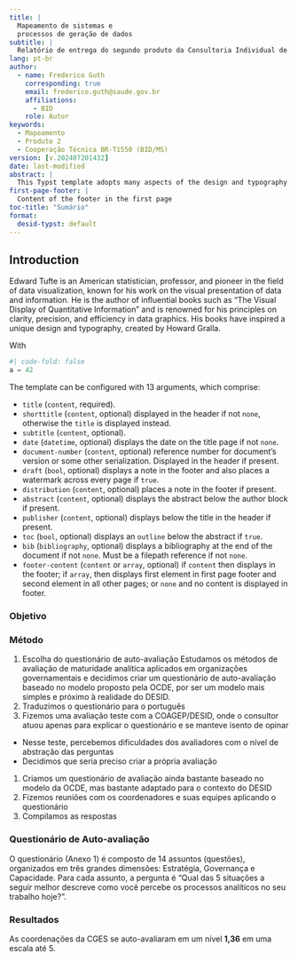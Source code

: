 ```yaml
---
title: |
  Mapeamento de sistemas e
  processos de geração de dados
subtitle: |
  Relatório de entrega do segundo produto da Consultoria Individual de Ciência de Dados e Aprendizado de Máquina no Departamento de Economia e Desenvolvimento em Saúde no âmbito da Cooperação Técnica BR-T1550
lang: pt-br
author:
  - name: Frederico Guth
    corresponding: true
    email: frederico.guth@saude.gov.br
    affiliations:
      - BID
    role: Autor
keywords:
  - Mapeamento
  - Produto 2
  - Cooperação Técnica BR-T1550 (BID/MS)
version: [v.202407201432]
date: last-modified
abstract: |
  This Typst template adopts many aspects of the design and typography of Edward Tufte's books. The document itself demonstrates the functionality and usage of the template, including setup, sidenotes, figure display, citations, and more.
first-page-footer: |
  Content of the footer in the first page
toc-title: "Sumário"
format:
  desid-typst: default
---
```


## Introduction

Edward Tufte is an American statistician, professor, and pioneer in the field of data visualization, known for his work on the visual presentation of data and information. He is the author of influential books such as "The Visual Display of Quantitative Information" and is renowned for his principles on clarity, precision, and efficiency in data graphics. His books have inspired a unique design and typography, created by Howard Gralla.

<!-- ```{r}
#| code-fold: true
gc()
rm(list=ls())
print("Ambiente Limpo")
```

Without `{python}`
```
a = 42

``` -->
With
```python
#| code-fold: false
a = 42
```
<!-- 
This Typst template adopts many of the conventions used by Gralla and Tufte and allows the interested author to obtain a similar appearance to style of Tufte's publications. However, the design adapts the book-format to work as an article (i.e., not having multiple parts and chapters and so forth, but instead something more akin to a memo or academic journal article).


This document is a skeuomorph of the template; it intends to demonstrate the template's functionality across various frontmatter styles, citations, figures, and importantly, sidenotes.

## Using this template
Largely, this template is used by importing and calling the `#template()` function, understanding the quirks of its formatting, and making use of its features such as wideblocks and sidenotes.

<!-- ```{=typst}
#note(["teste"])
``` -->


The template can be configured with 13 arguments, which comprise:

- `title` (`content`, required).
- `shorttitle` (`content`, optional) displayed in the header if not `none`, otherwise the `title` is displayed instead.
- `subtitle` (`content`, optional).
- `date` (`datetime`, optional) displays the date on the title page if not `none`.
- `document-number` (`content`, optional) reference number for document's version or some other serialization. Displayed in the header if present.
- `draft` (`bool`, optional) displays a note in the footer and also places a watermark across every page if `true`.
- `distribution` (`content`, optional) places a note in the footer if present.
- `abstract` (`content`, optional) displays the abstract below the author block if present.
- `publisher` (`content`, optional) displays below the title in the header if present.
- `toc` (`bool`, optional) displays an `outline` below the abstract if `true`.
- `bib` (`bibliography`, optional) displays a bibliography at the end of the document if not `none`. Must be a filepath reference if not `none`.
- `footer-content` (`content` or `array`, optional) if `content` then displays in the footer; if `array`, then displays first element in first page footer and second element in all other pages; or `none` and no content is displayed in footer.

### Objetivo
<!-- Conforme mencionado no Plano de Trabalho  o nível de maturidade analítica é uma forma de medir e acompanhar o progresso nos processos de desenvolvimento de produtos de dados de uma organização.  

| **Nível** | **Nome**           | **Descrição**                                  |
|:----:|:---------------|:---------------------------------------------------|
| 1     | Inicial        | Processos ad-hoc, não estruturados e frequentemente caóticos.|
| 2     | Repetível      | Processos gerenciáveis e repetitivos, mas com pouca formalização.|
| 3     | Definido       | Processos documentados, padronizados e integrados.       |
| 4     | Gerenciado     | Processos monitorados e controlados, com melhoria contínua baseada em métricas.|
| 5     | Otimizado      | Foco na otimização contínua e no uso de dados para inovação e vantagem competitiva.|
: Níveis de Maturidade Analítica
 --> 

### Método
1. Escolha do questionário de auto-avaliação
Estudamos os métodos de avaliação de maturidade analítica aplicados em organizações governamentais e decidimos criar um questionário de auto-avaliação baseado no modelo proposto pela OCDE, por ser um modelo mais simples e próximo à realidade do DESID.
1. Traduzimos o questionário para o português
2. Fizemos uma avaliação teste com a COAGEP/DESID, onde o consultor atuou apenas para explicar o questionário e se manteve isento de opinar
- Nesse teste, percebemos dificuldades dos avaliadores com o nível de abstração das perguntas
- Decidimos que seria preciso criar a própria avaliação
1. Criamos um questionário de avaliação ainda bastante baseado no modelo da OCDE, mas bastante adaptado para o contexto do DESID
2. Fizemos reuniões com os coordenadores e suas equipes aplicando o questionário
3. Compilamos as respostas

### Questionário de Auto-avaliação
O questionário (Anexo 1) é composto de 14 assuntos (questões), organizados em três grandes dimensões: Estratégia, Governança e Capacidade.
Para cada assunto, a pergunta é "Qual das 5 situações a seguir melhor descreve como você percebe os processos analíticos no seu trabalho hoje?".

### Resultados
As coordenações da CGES se auto-avaliaram em um nível **1,36** em uma escala até 5.  



